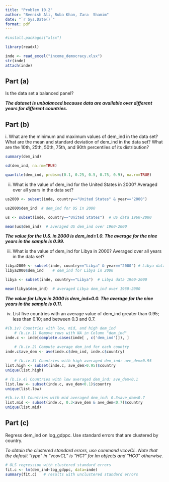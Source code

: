 ---
title: "Problem 10.2"
author: "Beenish Ali, Ruba Khan, Zara  Shamim"
date: "`r Sys.Date()`"
format: pdf
---

```{r setup, include=FALSE}
#install.packages("xlsx")

library(readxl)

inde <- read_excel("income_democracy.xlsx")
str(inde)
attach(inde)
```

## Part (a)

Is the data set a balanced panel?

***The dataset is unbalanced because data are available over different years for different countries.***

## Part (b)

i\. What are the minimum and maximum values of dem_ind in the data set? What are the mean and standard deviation of dem_ind in the data set? What are the 10th, 25th, 50th, 75th, and 90th percentiles of its distribution?

```{r}
summary(dem_ind)
```

```{r}
sd(dem_ind, na.rm=TRUE)
```


```{r}
quantile(dem_ind, probs=c(0.1, 0.25, 0.5, 0.75, 0.9), na.rm=TRUE)
```

(ii) What is the value of dem_ind for the United States in 2000? Averaged over all years in the data set?
```{r}
us2000 <- subset(inde, country=="United States" & year=="2000")  

us2000$dem_ind  # dem_ind for US in 2000
```


```{r}
us <- subset(inde, country=="United States")  # US data 1960-2000

mean(us$dem_ind)  # averaged US dem_ind over 1960-2000
```

***The value for the U.S. in 2000 is dem_ind=1.0. The average for the nine years in the sample is 0.99.***

(iii) What is the value of dem_ind for Libya in 2000? Averaged over all years in the data set?
```{r}
libya2000 <- subset(inde, country=="Libya" & year=="2000") # Libya data 2000
libya2000$dem_ind    # dem_ind for Libya in 2000
```


```{r}
libya <- subset(inde, country=="Libya")  # Libya data 1960-2000

mean(libya$dem_ind)  # averaged Libya dem_ind over 1960-2000
```
***The value for Libya in 2000 is dem_ind=0.0. The average for the nine years in the sample is 0.11.***

(iv) List five countries with an average value of dem_ind greater than 0.95; less than 0.10; and between 0.3 and 0.7.
```{r}
#(b.iv) Countries with low, mid, and high dem_ind
    # (b.iv.1) Remove rows with NA in Column "dem_ind"
inde.c <- inde[complete.cases(inde[ , c('dem_ind')]), ]
    
    # (b.iv.2) Compute average dem_ind for each country
inde.c$ave_dem <- ave(inde.c$dem_ind, inde.c$country)

    # (b.iv.3) Countries with high averaged dem_ind: ave_dem>0.95
list.high <- subset(inde.c, ave_dem>0.95)$country
unique(list.high)
```


```{r}
# (b.iv.4) Countries with low averaged dem_ind: ave_dem<0.1
list.low <- subset(inde.c, ave_dem<0.1)$country
unique(list.low)
```


```{r}
#(b.iv.5) Countries with mid averaged dem_ind: 0.3<ave_dem<0.7
list.mid <- subset(inde.c, 0.3<ave_dem & ave_dem<0.7)$country
unique(list.mid)
```

## Part (c)

Regress dem_ind on log_gdppc. Use standard errors that are clustered by country.

*To obtain the clustered standard errors, use command vcovCL. Note that the default "type" in "vcovCL" is "HC1" for lm objects and "HC0" otherwise.*

```{r}
# OLS regression with clustered standard errors
fit.c <- lm(dem_ind~log_gdppc, data=inde)
summary(fit.c)   # results with unclustered standard errors
```


```{r}

```

